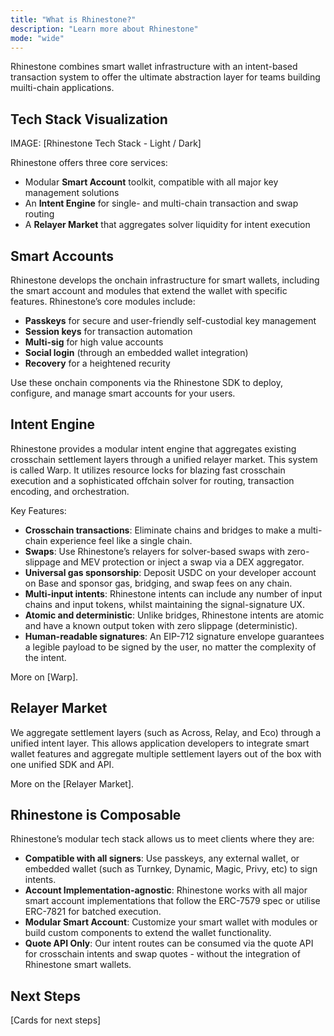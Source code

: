 ```yaml
---
title: "What is Rhinestone?"
description: "Learn more about Rhinestone"
mode: "wide"
---
```


Rhinestone combines smart wallet infrastructure with an intent-based transaction system to offer the ultimate abstraction layer for teams building muilti-chain applications.

## Tech Stack Visualization

IMAGE: [Rhinestone Tech Stack - Light / Dark]

Rhinestone offers three core services: 
- Modular **Smart Account** toolkit, compatible with all major key management solutions
- An **Intent Engine** for single- and multi-chain transaction and swap routing
- A **Relayer Market** that aggregates solver liquidity for intent execution

## Smart Accounts

Rhinestone develops the onchain infrastructure for smart wallets, including the smart account and modules that extend the wallet with specific features. Rhinestone’s core modules include:

- **Passkeys** for secure and user-friendly self-custodial key management 
- **Session keys** for transaction automation
- **Multi-sig** for high value accounts
- **Social login** (through an embedded wallet integration)
- **Recovery** for a heightened recurity

Use these onchain components via the Rhinestone SDK to deploy, configure, and manage smart accounts for your users.

## Intent Engine

Rhinestone provides a modular intent engine that aggregates existing crosschain settlement layers through a unified relayer market. This system is called Warp. It utilizes resource locks for blazing fast crosschain execution and a sophisticated offchain solver for routing, transaction encoding, and orchestration.

Key Features:
- **Crosschain transactions**: Eliminate chains and bridges to make a multi-chain experience feel like a single chain.
- **Swaps**: Use Rhinestone’s relayers for solver-based swaps with zero-slippage and MEV protection or inject a swap via a DEX aggregator.  
- **Universal gas sponsorship**: Deposit USDC on your developer account on Base and sponsor gas, bridging, and swap fees on any chain. 
- **Multi-input intents**: Rhinestone intents can include any number of input chains and input tokens, whilst maintaining the signal-signature UX. 
- **Atomic and deterministic**: Unlike bridges, Rhinestone intents are atomic and have a known output token with zero slippage (deterministic).
- **Human-readable signatures**: An EIP-712 signature envelope guarantees a legible payload to be signed by the user, no matter the complexity of the intent.

More on [Warp].

## Relayer Market

We aggregate settlement layers (such as Across, Relay, and Eco) through a unified intent layer. This allows application developers to integrate smart wallet features and aggregate multiple settlement layers out of the box with one unified SDK and API.

More on the [Relayer Market].

## Rhinestone is Composable

Rhinestone’s modular tech stack allows us to meet clients where they are:
- **Compatible with all signers**: Use passkeys, any external wallet, or embedded wallet (such as Turnkey, Dynamic, Magic, Privy, etc) to sign intents.
- **Account Implementation-agnostic**: Rhinestone works with all major smart account implementations that follow the ERC-7579 spec or utilise ERC-7821 for batched execution.
- **Modular Smart Account**: Customize your smart wallet with modules or build custom components to extend the wallet functionality. 
- **Quote API Only**: Our intent routes can be consumed via the quote API for crosschain intents and swap quotes - without the integration of Rhinestone smart wallets.

## Next Steps

[Cards for next steps]
